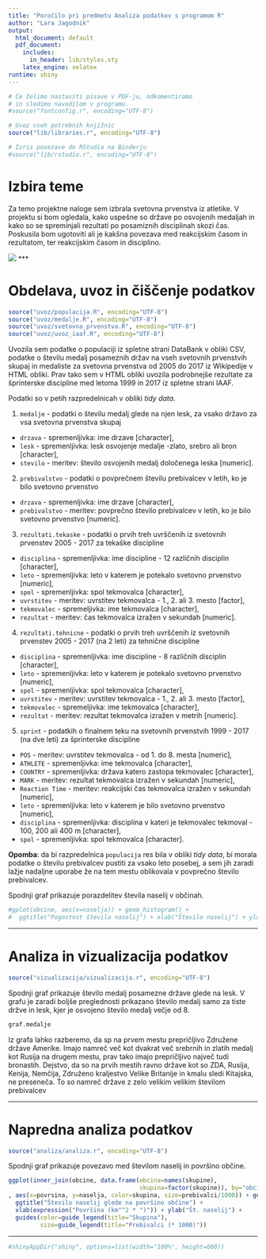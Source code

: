 ```yaml
---
title: "Poročilo pri predmetu Analiza podatkov s programom R"
author: "Lara Jagodnik"
output:
  html_document: default
  pdf_document:
    includes:
      in_header: lib/styles.sty
    latex_engine: xelatex
runtime: shiny
---
```


```r
# Če želimo nastaviti pisave v PDF-ju, odkomentiramo
# in sledimo navodilom v programu.
#source("fontconfig.r", encoding="UTF-8")

# Uvoz vseh potrebnih knjižnic
source("lib/libraries.r", encoding="UTF-8")
```

```r
# Izris povezave do RStudia na Binderju
#source("lib/rstudio.r", encoding="UTF-8")
```

# Izbira teme

Za temo projektne naloge sem izbrala svetovna prvenstva iz atletike.
V projektu si bom ogledala, kako uspešne so države po osvojenih medaljah in kako so se spreminjali rezultati po posamiznih disciplinah skozi čas. Poskusila bom ugotoviti ali je kakšna povezava med reakcijskim časom in rezultatom, ter reakcijskim časom in disciplino.

![](slike/IAAF.jpg)
***

# Obdelava, uvoz in čiščenje podatkov

```r
source("uvoz/populacija.R", encoding="UTF-8")
source("uvoz/medalje.R", encoding="UTF-8")
source("uvoz/svetovna_prvenstva.R", encoding="UTF-8")
source("uvoz/uvoz_iaaf.R", encoding="UTF-8")
```

Uvozila sem podatke o populaciji iz spletne strani DataBank v obliki CSV, podatke o številu medalj posameznih držav na vseh svetovnih prvenstvih skupaj in medaliste za svetovna prvenstva od 2005 do 2017 iz Wikipedije v HTML obliki. Prav tako sem v HTML obliki uvozila podrobnejše rezultate za šprinterske discipline med letoma 1999 in 2017 iz spletne strani IAAF.


Podatki so v petih razpredelnicah v obliki *tidy data*.

1. `medalje` - podatki o številu medalj glede na njen lesk, za vsako državo za vsa svetovna prvenstva skupaj 
  - `drzava` - spremenljivka: ime drzave [character],
  - `lesk` - spremenljivka: lesk osvojenje medalje -zlato, srebro ali bron [character],
  - `stevilo` - meritev: število osvojenih medalj določenega leska [numeric].
  
2. `prebivalstvo` - podatki o povprečnem številu prebivalcev v letih, ko je bilo svetovno prvenstvo
  - `drzava` - spremenljivka: ime drzave [character],
  - `prebivalstvo` - meritev: povprečno število prebivalcev v letih, ko je bilo svetovno prvenstvo [numeric].

3. `rezultati.tekaske` - podatki o prvih treh uvrščenih iz svetovnih prvenstev 2005 - 2017 za tekaške discipline
  - `disciplina` - spremenljivka: ime discipline - 12 različnih disciplin [character],
  - `leto` - spremenljivka: leto v katerem je potekalo svetovno prvenstvo [numeric],
  - `spol` - spremenljivka: spol tekmovalca [character],
  - `uvrstitev` - meritev: uvrstitev tekmovalca - 1., 2. ali 3. mesto [factor],
  - `tekmovalec` - spremeljivka: ime tekmovalca [character],
  - `rezultat` - meritev: čas tekmovalca izražen v sekundah [numeric].
 
4. `rezultati.tehnicne` - podatki o prvih treh uvrščenih iz svetovnih prvenstev 2005 - 2017 (na 2 leti) za tehnične discipline
  - `disciplina` - spremenljivka: ime discipline - 8 različnih disciplin [character],
  - `leto` - spremenljivka: leto v katerem je potekalo svetovno prvenstvo [numeric],
  - `spol` - spremenljivka: spol tekmovalca [character],
  - `uvrstitev` - meritev: uvrstitev tekmovalca - 1., 2. ali 3. mesto [factor],
  - `tekmovalec` - spremeljivka: ime tekmovalca [character],
  - `rezultat` - meritev: rezultat tekmovalca izražen v metrih [numeric]. 

5. `sprint` - podatkih o finalnem teku na svetovnih prvenstvih 1999 - 2017 (na dve leti) za šprinterske discipline
  - `POS` - meritev: uvrstitev tekmovalca - od 1. do 8. mesta [numeric],
  - `ATHLETE` - spremenljivka: ime tekmovalca [character],
  - `COUNTRY` - spremenljivka: država katero zastopa tekmovalec [character],
  - `MARK` - meritev: rezultat tekmovalca izražen v sekundah [numeric],
  - `Reaction Time` - meritev: reakcijski čas tekmovalca izražen v sekundah [numeric],
  - `leto` - spremenljivka: leto v katerem je bilo svetovno prvenstvo [numeric], 
  - `disciplina` - spremenljivka: disciplina v kateri je tekmovalec tekmoval - 100, 200 ali 400 m [character],
  - `spol` - spremenljivka: spol tekmovalca [character]. 

**Opomba**: da bi razpredelnica `populacija` res bila v obliki *tidy data*, bi morala podatke o številu prebivalcev pustiti za vsako leto posebej, a sem jih zaradi lažje nadaljne uporabe že na tem mestu oblikovala v povprečno število prebivalcev.

Spodnji graf prikazuje porazdelitev števila naselij v občinah.

```r
#gplot(obcine, aes(x=naselja)) + geom_histogram() +
#  ggtitle("Pogostost števila naselij") + xlab("Število naselij") + ylab("Število občin")
```

***

# Analiza in vizualizacija podatkov

```r
source("vizualizacija/vizualizacija.r", encoding="UTF-8")
```

Spodnji graf prikazuje število medalj posamezne države glede na lesk. V grafu je zaradi boljše preglednosti prikazano število medalj samo za tiste držve in lesk, kjer je osvojeno število medalj večje od 8. 

```r
graf.medalje
```
Iz grafa lahko razberemo, da sp na prvem mestu prepričljivo Združene države Amerike. Imajo namreč več kot dvakrat več srebrnih in zlatih medalj kot Rusija na drugem mestu, prav tako imajo prepričljivo največ tudi bronastih. Dejstvo, da so na prvih mestih ravno države kot so ZDA, Rusija, Kenija, Nemčija, Združeno kraljestvo Velike Britanije in kmalu sledi Kitajska, ne preseneča. To so namreč države z zelo velikim velikim številom prebivalcev

***

# Napredna analiza podatkov

```r
source("analiza/analiza.r", encoding="UTF-8")
```

Spodnji graf prikazuje povezavo med številom naselij in površino občine.

```r
ggplot(inner_join(obcine, data.frame(obcina=names(skupine),
                                     skupina=factor(skupine)), by="obcina")
, aes(x=povrsina, y=naselja, color=skupina, size=prebivalci/1000)) + geom_point() +
  ggtitle("Število naselij glede na površino občine") +
  xlab(expression("Površina (km"^2 * ")")) + ylab("Št. naselij") +
  guides(color=guide_legend(title="Skupina"),
         size=guide_legend(title="Prebivalci (* 1000)"))
```

***

```r
#shinyAppDir("shiny", options=list(width="100%", height=600))
```
